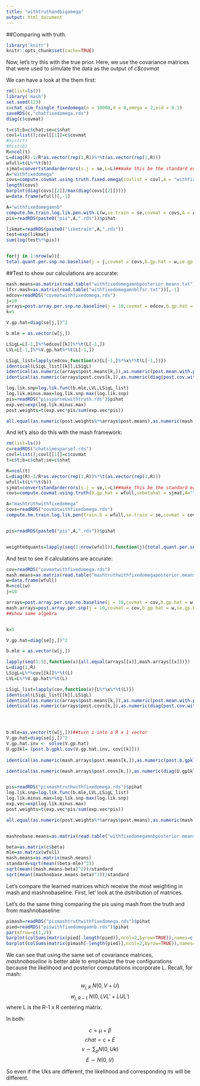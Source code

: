 ```yaml
---
title: "withtruthandbigomega"
output: html_document
---
```


##Comparing with truth.

```r
library('knitr')
knitr::opts_chunk$set(cache=TRUE)
```

Now, let's try this with the true prior. Here, we use the covariance matrices that were used to simulate the data as the output of _c$covmat_

We can have a look at the them first:

```r
rm(list=ls())
library('mash')
set.seed(123)
c=chat_sim_fsingle_fixedomega(n = 10000,d = 8,omega = 2,esd = 0.1)
saveRDS(c,"chatfixedomega.rds")
diag(c$covmat)

```


```r
t=c$t;b=c$chat;se=c$shat
covl=list();covl[[1]]=c$covmat
#hist(t)
#hist(b)
R=ncol(t)
L=diag(R)-1/R*as.vector(rep(1,R))%*%t(as.vector(rep(1,R)))
wfull=t(L%*%t(b))
sjmat=convertstandarderrors(s.j = se,L=L)##make this be the standard errors of all, it is 
A="withfixedomega"
covs=compute.covmat.using.truth.fixed.omega(covlist = covl,A = "withfixedomega",omega = 2,zero = TRUE)
length(covs)
barplot(diag(covs[[2]]/max(diag(covs[[2]]))))
w=data.frame(wfull)[,-1]
```

```r
A="withfixedomegamnb"
compute.hm.train.log.lik.pen.with.L(w,se.train = se,covmat = covs,A = A,pen = 1,L = L[-1,])
pis=readRDS(paste0("pis",A,".rds"))$pihat

likmat=readRDS(paste0("liketrain",A,".rds"))
test=exp(likmat)
sum(log(test%*%pis))


for(j in 1:nrow(w)){
total.quant.per.snp.no.baseline(j = j,covmat = covs,b.gp.hat = w,se.gp.hat = se,pis = pis,A = A,checkpoint = F,L = L[-1,])}

```


##Test to show our calculations are accurate:
```r
mash.means=as.matrix(read.table("withfixedomegamnbposterior.means.txt")[,-1])
lfsr.mash=as.matrix(read.table("withfixedomegamnblfsr.txt"))[,-1]
edcov=readRDS("covmatwithfixedomega.rds")
j=10
arrays=post.array.per.snp.no.baseline(j = 10,covmat = edcov,b.gp.hat = w,se.gp.hat = se,L = L[-1,])
k=5

V.gp.hat=diag(se[j,])^2

b.mle = as.vector(w[j,])

LSigL=L[-1,]%*%edcov[[k]]%*%t(L[-1,])
LVL=L[-1,]%*%V.gp.hat%*%t(L[-1,])

LSigL_list=lapply(edcov,function(x){L[-1,]%*%x%*%t(L[-1,])})
identical(LSigL_list[[k]],LSigL)
identical(as.numeric(arrays$post.means[k,]),as.numeric(post.mean.with.proj(b.mle = t(b.mle),tinv = solve(LVL+L[-1,]%*%edcov[[k]]%*%t(L[-1,])),U.k = edcov[[k]],L = L[-1,])))
identical(as.numeric(arrays$post.covs[k,]),as.numeric(diag(post.cov.with.proj(tinv = solve(LVL+L[-1,]%*%edcov[[k]]%*%t(L[-1,])),U.k = edcov[[k]],L = L[-1,]))))

log.lik.snp=log.lik.func(b.mle,LVL,LSigL_list)
log.lik.minus.max=log.lik.snp-max(log.lik.snp)
pis=readRDS("pissparseLwithtruth.rds")$pihat
exp.vec=exp(log.lik.minus.max)
post.weights=t(exp.vec*pis/sum(exp.vec*pis))

all.equal(as.numeric(post.weights%*%arrays$post.means),as.numeric(mash.means[j,]))
```

And let's also do this with the mash framework:

```r
rm(list=ls())
c=readRDS("chatsimesparsef.rds")
covl=list();covl[[1]]=c$covmat
t=c$t;b=c$chat;se=c$shat

R=ncol(t)
L=diag(R)-1/R*as.vector(rep(1,R))%*%t(as.vector(rep(1,R)))
wfull=t(L%*%t(b))
sjmat=convertstandarderrors(s.j = se,L=L)##make this be the standard errors of all, it is 
covs=compute.covmat.using.truth(b.gp.hat = wfull,sebetahat = sjmat,A="test",zero=TRUE,covlist=covl,power=2)

```

```r
A="mashtruthwithfixedomega"
covs=readRDS("covmatwithfixedomega.rds")
compute.hm.train.log.lik.pen(train.b = wfull,se.train = se,covmat = covs,A=A,pen=1)


pis=readRDS(paste0("pis",A,".rds"))$pihat


weightedquants=lapply(seq(1:nrow(wfull)),function(j){total.quant.per.snp(j,covs,b.gp.hat=wfull,se.gp.hat = se,pis,A=A,checkpoint = FALSE)})

```

And test to see if calculations are accurate:


```r
cov=readRDS("covmatwithfixedomega.rds")
mash.means=as.matrix(read.table("mashtruthwithfixedomegaposterior.means.txt")[,-1])
w=data.frame(wfull)
R=ncol(w)
j=10

arrays=post.array.per.snp.no.baseline(j = 10,covmat = cov,b.gp.hat = w,se.gp.hat = se,L = diag(1,R))
mash.arrays=post.array.per.snp(j = 10,covmat = cov,b.gp.hat = w,se.gp.hat = se)
##show same algebra


k=5

V.gp.hat=diag(se[j,])^2

b.mle = as.vector(w[j,])

lapply(seq(1:5),function(x){all.equal(arrays[[x]],mash.arrays[[x]])})
L=diag(1,R)
LSigL=L%*%cov[[k]]%*%t(L)
LVL=L%*%V.gp.hat%*%t(L)

LSigL_list=lapply(cov,function(x){L%*%x%*%t(L)})
identical(LSigL_list[[k]],LSigL)
identical(as.numeric(arrays$post.means[k,]),as.numeric(post.mean.with.proj(b.mle = t(b.mle),tinv = solve(LVL+L%*%cov[[k]]%*%t(L)),U.k = cov[[k]],L = L)))
identical(as.numeric(arrays$post.covs[k,]),as.numeric(diag(post.cov.with.proj(tinv = solve(LVL+L%*%cov[[k]]%*%t(L)),U.k = cov[[k]],L = L))))




b.mle=as.vector(t(w[j,]))##turn i into a R x 1 vector
V.gp.hat=diag(se[j,])^2
V.gp.hat.inv <- solve(V.gp.hat)
U.gp1kl= (post.b.gpkl.cov(V.gp.hat.inv, cov[[k]]))
  
identical(as.numeric(mash.arrays$post.means[k,]),as.numeric(post.b.gpkl.mean(b.mle = b.mle,V.gp.hat.inv = V.gp.hat.inv,U.gp1kl = U.gp1kl)))

identical(as.numeric(mash.arrays$post.covs[k,]),as.numeric(diag(U.gp1kl)))


pis=readRDS("pismashtruthwithfixedomega.rds")$pihat
log.lik.snp=log.lik.func(b.mle,LVL,LSigL_list)
log.lik.minus.max=log.lik.snp-max(log.lik.snp)
exp.vec=exp(log.lik.minus.max)
post.weights=t(exp.vec*pis/sum(exp.vec*pis))

all.equal(as.numeric(post.weights%*%arrays$post.means),as.numeric(mash.means[j,]))


mashnobase.means=as.matrix(read.table("withfixedomegamnbposterior.means.txt")[,-1])

beta=as.matrix(c$beta)
mle=as.matrix(wfull)
mash.means=as.matrix(mash.means)
standard=sqrt(mean((beta-mle)^2))
sqrt(mean((mash.means-beta)^2))/standard
sqrt(mean((mashnobase.means-beta)^2))/standard
```

Let's compare the learned matrices which receive the most weighting in mash and mashnobaseline. First, let' look at the dsitribution of matrices.

Let's do the same thing comparing the pis using mash from the truth and from mashnobaseline:

```r
pimash=readRDS("pismashtruthwithfixedomega.rds")$pihat
pied=readRDS("piswithfixedomegamnb.rds")$pihat
par(mfrow=c(1,2))
barplot(colSums(matrix(pied[-length(pied)],ncol=2,byrow=TRUE)),names=c("ID","Uk1"),las=2,main="Mashnobase")
barplot(colSums(matrix(pimash[-length(pied)],ncol=2,byrow=TRUE)),names=c("ID","Uk1"),las=2,main="Mash")
```

We can see that using the same set of covariance matrices, _mashnobaseline_ is better able to emphasize the true configurations because the likelihood and posterior computations incorporate L. Recall, for mash:

$$w_{j,R} ~ N(0,V+U)$$
$$w_{j,R-1} ~ N(0,LVL' + LUL')$$ where L is the R-1 x R centering matrix.

In both:

$$c = \mu + \beta$$
$$chat = c + E$$
$$v \sim \sum_p N(0,Uk)$$
$$E \sim N(0,V)$$

So even if the Uks are different, the likelihood and corresponding $\pi$s will be different.

